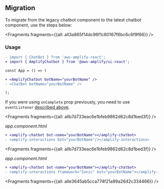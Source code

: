 ## Migration

To migrate from the legacy chatbot component to the latest chatbot component, use the steps below:




<Fragments fragments={{all: all3a865f14dc96f1c80167f6bc6c6f9f66}} />

### Usage

<FilterContent framework="react">

```diff
- import { ChatBot } from 'aws-amplify-react';
+ import { AmplifyChatbot } from '@aws-amplify/ui-react';

const App = () => (

+ <AmplifyChatbot botName="yourBotName" />
- <ChatBot botName="yourBotName" />

);
```

If you were using `onComplete` prop previously, you need to use `eventListener` [described above](/ui/interactions/chatbot.md#listening-to-chat-fulfillment).

</FilterContent>

<FilterContent framework="angular">




<Fragments fragments={{all: allb7d733eac6e1bfeb9862d62c8d1bed3f}} />

_app.component.html_

```diff
+ <amplify-chatbot bot-name="yourBotName"></amplify-chatbot>
- <amplify-interactions bot="yourBotName"/></amplify-interactions>
```

</FilterContent>

<FilterContent framework="ionic">




<Fragments fragments={{all: allb7d733eac6e1bfeb9862d62c8d1bed3f}} />

_app.component.html_

```diff
+ <amplify-chatbot bot-name="yourBotName"></amplify-chatbot>
- <amplify-interactions framework="Ionic" bot="yourBotName"></amplify-interactions>
```

</FilterContent>

<FilterContent framework="vue">




<Fragments fragments={{all: alle3645ab5cca774f21a99a2642c334466}} />

</FilterContent>
